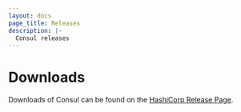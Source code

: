 ```yaml
---
layout: docs
page_title: Releases
description: |-
  Consul releases
---
```


# Downloads

Downloads of Consul can be found on the [HashiCorp Release Page](https://github.com/hashicorp/consul/releases/).
